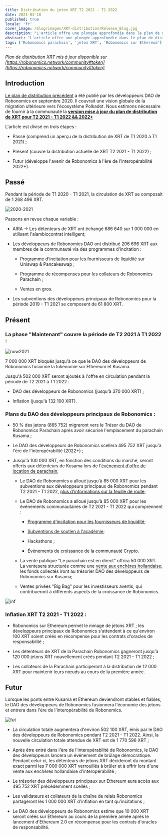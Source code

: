 ```yaml
---
title: Distribution du jeton XRT T2 2021 - T1 2022
date: 2021-03-18
published: true
locale: 'fr'
cover_image: /blog/images/XRT-distribution/Release_Blog.jpg
description: "L'article offre une plongée approfondie dans le plan de distribution de XRT"
abstract: "L'article offre une plongée approfondie dans le plan de distribution de XRT"
tags: ['Robonomics parachain', 'jeton XRT', 'Robonomics sur Ethereum']
---
```


*Plan de distribution XRT mis à jour disponible sur [https://robonomics.network/community#token](https://robonomics.network/community#token)*

## Introduction

[Le plan de distribution précédent](https://ipfs.io/ipfs/QmZjzJbZDhs7B3YhtRkvdg4jp6qpfkVGB67w7vH2nJBUrE/Robonomics_token_Polkadot_KUSAMA_stage_details_september_2020.pdf) a été publié par les développeurs DAO de Robonomics en septembre 2020. Il couvrait une vision globale de la migration ultérieure vers l'écosystème Polkadot. Nous estimons nécessaire de fournir à la communauté la <a href="https://ipfs.io/ipfs/QmYjv65UNTM3F7LFR1ESm5CVMLWYLagwtT7qGAsaBi47nY/releases_March'21_4v.pdf" target="_blank"><strong>version mise à jour du plan de distribution de XRT pour T2 2021 - T1 2022 && 2022+</strong></a>

L'article est divisé en trois étapes :

- Passé (comprend un aperçu de la distribution de XRT de T1 2020 à T1 2021) ;

- Présent (couvre la distribution actuelle de XRT T2 2021 - T1 2022) ;

- Futur (développe l'avenir de Robonomics à l'ère de l'interopérabilité 2022+).

## Passé

Pendant la période de T1 2020 - T1 2021, la circulation de XRT se composait de 1 268 496 XRT.

![2020-2021](/blog/images/XRT-distribution/CircNow.png)

Passons en revue chaque variable :
- AIRA -> Les détenteurs de XRT ont échangé 686 640 sur 1 000 000 en utilisant l'alambiccontrat intelligent;

- Les développeurs de Robonomics DAO ont distribué 206 696 XRT aux membres de la communauté via des programmes d'incitation :

  - Programme d'incitation pour les fournisseurs de liquidité sur Uniswap & Pancakeswap ;

  - Programme de récompenses pour les collateurs de Robonomics Parachain ;

  - Ventes en gros.

- Les subventions des développeurs principaux de Robonomics pour la période 2019 - T1 2021 se composent de 61 800 XRT.


## Présent

### La phase "Maintenant" couvre la période de T2 2021 à T1 2022 :

![now2021](/blog/images/XRT-distribution/Total2021.png)

7 000 000 XRT bloqués jusqu'à ce que le DAO des développeurs de Robonomics fusionne la tokenomie sur Ethereum et Kusama.

Jusqu'à 502 000 XRT seront ajoutés à l'offre en circulation pendant la période de T2 2021 à T1 2022 :

  - DAO des développeurs de Robonomics (jusqu'à 370 000 XRT) ;

  - Inflation (jusqu'à 132 100 XRT).

### Plans du DAO des développeurs principaux de Robonomics :
- 50 % des jetons (865 752) migreront vers le Trésor du DAO de Robonomics Parachain après avoir sécurisé l'emplacement du parachain Kusama ;

- Le DAO des développeurs de Robonomics scellera 495 752 XRT jusqu'à l'ère de l'interopérabilité (2022+) ;

- Jusqu'à 100 000 XRT, en fonction des conditions du marché, seront offerts aux détenteurs de Kusama lors de l'[événement d'offre de location de parachain](https://robonomics.network/blog/robonomics-parachain-lease-offering/);

  - Le DAO de Robonomics a alloué jusqu'à 85 000 XRT pour les subventions aux développeurs principaux de Robonomics pendant T2 2021 - T1 2022, [plus d'informations sur la feuille de route](https://robonomics.network/blog/roadmap-2021/);

  - Le DAO de Robonomics a alloué jusqu'à 85 000 XRT pour les événements communautaires de T2 2021 - T1 2022 qui comprennent :

    - [Programme d'incitation pour les fournisseurs de liquidité](https://www.robonomics.events/#/liquidity);

    - [Subventions de soutien à l'académie](https://robonomics.network/land/support-academia/);

    - Hackathons ;

    - Événements de croissance de la communauté Crypto.

  - La vente publique "Le parachain est en direct" offrira 50 000 XRT. La ventesera structurée comme une [vente aux enchères hollandaise](https://www.investopedia.com/terms/d/dutchauction.asp#:~:text=A%20Dutch%20auction%20is%20a,terms%20of%20quantity%20and%20price.); les fonds collectés iront au trésorier DAO des développeurs de Robonomics sur Kusama;

  - Ventes privées "Big Bag" pour les investisseurs avertis, qui contribueront à différents aspects de la croissance de Robonomics.

![inf](/blog/images/XRT-distribution/Inflation.png)

### Inflation XRT T2 2021 - T1 2022 :

- Robonomics sur Ethereum permet le minage de jetons XRT ; les développeurs principaux de Robonomics s'attendent à ce qu'environ 100 XRT soient créés en récompense pour les contrats d'oracles de responsabilité ;

- Les détenteurs de XRT de la Parachain Robonomics gagneront jusqu'à 120 000 jetons XRT nouvellement créés pendant T2 2021 - T1 2022 ;

- Les collateurs de la Parachain participeront à la distribution de 12 000 XRT pour maintenir leurs nœuds au cours de la première année.

## Futur

Lorsque les ponts entre Kusama et Ethereum deviendront stables et fiables, le DAO des développeurs de Robonomics fusionnera l'économie des jetons et entrera dans l'ère de l'interopérabilité de Robonomics.

![fut](/blog/images/XRT-distribution/TotalAmount.png)

- La circulation totale augmentera d'environ 502 100 XRT, émis par le DAO des développeurs de Robonomics pendant T2 2021 - T1 2022. Ainsi, la nouvelle circulation totale attendue de XRT est de 1 770 596 XRT ;

- Après être entré dans l'ère de l'interopérabilité de Robonomics, le DAO des développeurs lancera un événement de brûlage démocratique. Pendant celui-ci, les détenteurs de jetons XRT décideront du montant exact parmi les 7 000 000 XRT verrouillés à brûler et à offrir lors d'une vente aux enchères hollandaise d'interopérabilité ;

- Le trésorier des développeurs principaux sur Ethereum aura accès aux 495 752 XRT précédemment scellés ;

- Les validateurs et collateurs de la chaîne de relais Robonomics partageront les 1 000 000 XRT d'inflation en tant qu'incitations ;

- Le DAO des développeurs de Robonomics estime que 10 000 XRT seront créés sur Ethereum au cours de la première année après le lancement d'Ethereum 2.0 en récompense pour les contrats d'oracles de responsabilité.